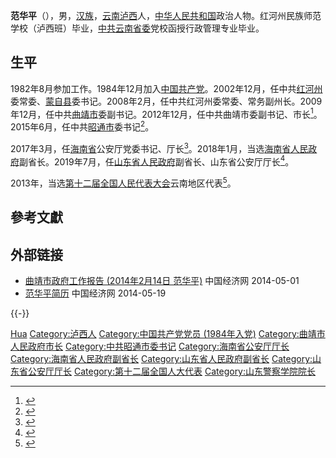 '''范华平'''（{{bd|1962年|10月|}}），男，[[汉族|汉族]]，[[云南|云南]][[泸西|泸西]]人，[[中华人民共和国|中华人民共和国]]政治人物。红河州民族师范学校（泸西班）毕业，[[中共云南省委|中共云南省委]]党校函授行政管理专业毕业。

== 生平 ==
1982年8月参加工作。1984年12月加入[[中国共产党|中国共产党]]。2002年12月，任中共[[红河州|红河州]]委常委、[[蒙自县|蒙自县]]委书记。2008年2月，任中共红河州委常委、常务副州长。2009年12月，任中共[[曲靖市|曲靖市]]委副书记。2012年12月，任中共曲靖市委副书记、市长<ref>{{cite web|accessdate=2014-06-29|url=http://district.ce.cn/newarea/sddy/201212/31/t20121231_23989397.shtml|title=范华平当选曲靖市长|publisher=中国经济网}}</ref>。2015年6月，任中共[[昭通市|昭通市]]委书记<ref>{{cite news|title=范华平任昭通市委书记，前任刘建华将赴云南省政协办公厅任职|url=http://www.thepaper.cn/newsDetail_forward_1337649_1|accessdate=2017-02-25|newspaper=澎湃新闻}}</ref>。

2017年3月，任[[海南省|海南省]]公安厅党委书记、厅长<ref>{{cite news|title=云南昭通市委书记范华平调任海南省公安厅党委书记|url=http://www.thepaper.cn/newsDetail_forward_1631249|accessdate=2017-03-04|newspaper=澎湃新闻}}</ref>。2018年1月，当选[[海南省人民政府|海南省人民政府]]副省长。2019年7月，任[[山东省人民政府|山东省人民政府]]副省长、山东省公安厅厅长<ref>{{Cite web|title=范华平任山东省政府党组成员 接替孙立成任公安厅党委书记(简历)_中国经济网——国家经济门户|url=http://district.ce.cn/newarea/sddy/201906/06/t20190606_32285724.shtml|accessdate=2019-06-08|work=district.ce.cn}}</ref>。

2013年，当选[[第十二届全国人民代表大会|第十二届全国人民代表大会]]云南地区代表<ref>{{cite news|title=全国人大代表信息-范华平|url= http://210.82.31.1:8084/delegate/viewDelegate.action?dbid=122379|accessdate=2013-04-05|newspaper=全国人大网|archive-url=https://web.archive.org/web/20161030002418/http://www.npc.gov.cn/delegate/viewDelegate.action?dbid=122379|archive-date=2016-10-30|dead-url=yes}}</ref>。

== 參考文獻 ==
{{reflist}}

== 外部链接 ==
* [http://district.ce.cn/newarea/roll/201403/27/t20140327_2561396.shtml 曲靖市政府工作报告 (2014年2月14日 范华平)] 中国经济网 2014-05-01
* [http://district.ce.cn/newarea/sddy/201212/31/t20121231_23989397.shtml 范华平简历] 中国经济网 2014-05-19

{{-}}
{{start box}}
{{s-gov|prc}}
{{s-before|[[孙立成_(1962年10月)|孙立成]]}}
{{s-title|[[山东省公安厅|山东省公安厅]]厅长|2019年7月－}}
{{s-inc}}
{{s-before|[[李富林|李富林]]}}
{{s-title|[[海南省公安厅|海南省公安厅]]厅长|2017年3月－2019年6月}}
{{s-after|[[闫希军_(1963年)|闫希军]]}}
{{s-before|[[岳跃生|岳跃生]]}}
{{s-title|[[曲靖市人民政府|曲靖市人民政府]]市长|2012年12月－2015年6月}}
{{s-after|[[董保同|董保同]]}}
{{s-ppo|cpc}}
{{s-before|[[刘建华_(云南)|刘建华]]}}
{{s-title|[[中国共产党昭通市委员会|中国共产党昭通市委员会]]书记|2015年6月－2017年2月}}
{{s-after|[[杨亚林|杨亚林]]}}
{{end box}}
{{山东省领导人}}

{{Authority control}}
{{DEFAULTSORT:Fan范}}
[[Category:范姓|Hua]]
[[Category:泸西人|Category:泸西人]]
[[Category:中国共产党党员_(1984年入党)|Category:中国共产党党员 (1984年入党)]]
[[Category:曲靖市人民政府市长|Category:曲靖市人民政府市长]]
[[Category:中共昭通市委书记|Category:中共昭通市委书记]]
[[Category:海南省公安厅厅长|Category:海南省公安厅厅长]]
[[Category:海南省人民政府副省长|Category:海南省人民政府副省长]]
[[Category:山东省人民政府副省长|Category:山东省人民政府副省长]]
[[Category:山东省公安厅厅长|Category:山东省公安厅厅长]]
[[Category:第十二届全国人大代表|Category:第十二届全国人大代表]]
[[Category:山东警察学院院长|Category:山东警察学院院长]]